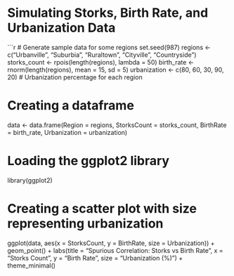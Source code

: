 # Simulating Storks, Birth Rate, and Urbanization Data

```r
# Generate sample data for some regions
set.seed(987)
regions <- c("Urbanville", "Suburbia", "Ruraltown", "Cityville", "Countryside")
storks_count <- rpois(length(regions), lambda = 50)
birth_rate <- rnorm(length(regions), mean = 15, sd = 5)
urbanization <- c(80, 60, 30, 90, 20)  # Urbanization percentage for each region

# Creating a dataframe
data <- data.frame(Region = regions, StorksCount = storks_count, BirthRate = birth_rate, Urbanization = urbanization)

# Loading the ggplot2 library
library(ggplot2)

# Creating a scatter plot with size representing urbanization
ggplot(data, aes(x = StorksCount, y = BirthRate, size = Urbanization)) +
  geom_point() +
  labs(title = "Spurious Correlation: Storks vs Birth Rate",
       x = "Storks Count",
       y = "Birth Rate",
       size = "Urbanization (%)") +
  theme_minimal() 
